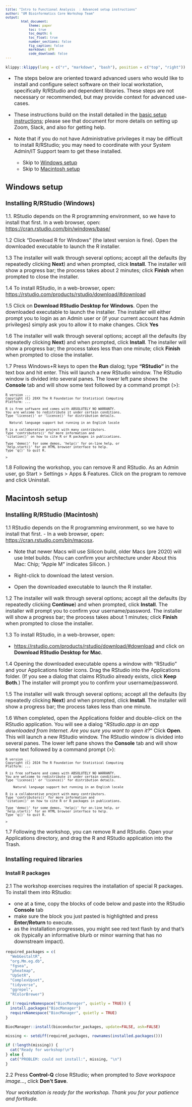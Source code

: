 ```yaml
---
title: "Intro to Functional Analysis  : Advanced setup instructions"
author: "UM Bioinformatics Core Workshop Team"
output:
        html_document:
            theme: paper
            toc: true
            toc_depth: 6
            toc_float: true
            number_sections: false
            fig_caption: false
            markdown: GFM
            code_download: false
---
```


<style type="text/css">

body, td {
   font-size: 16px;
}
code.r{
  font-size: 12px;
}
pre {
  font-size: 12px
}

</style>

```r
klippy::klippy(lang = c("r", "markdown", "bash"), position = c("top", "right"))
```

- The steps below are oriented toward advanced users who would like to install
  and configure select software on their local workstation, specifically 
  R/RStudio and dependent libraries. These steps are not
  necessary or recommended, but may provide context for advanced use-cases.

- These instructions build on the install detailed in the [basic setup
  instructions](setup_instructions.html); please see that document for more
  details on setting up Zoom, Slack, and also for getting help.

- Note that if you do not have Administrative privileges it may be difficult
  to install R/RStudio; you may need to coordinate with your
  System Admin/IT Support team to get these installed.

  - Skip to [Windows setup](#windows-setup)
  - Skip to [Macintosh setup](#macintosh-setup)

## Windows setup

### Installing R/RStudio (Windows)

1.1.  RStudio depends on the R programming environment, so we have to
    install that first. In a web browser, open:
    [https://cran.rstudio.com/bin/windows/base/](https://cran.rstudio.com/bin/windows/base/){target="_blank"}

1.2 Click "Download R for Windows" (the latest version is fine). Open the 
    downloaded executable to launch the R installer.

1.3  The installer will walk through several options; accept all the
    defaults (by repeatedly clicking **Next**) and when prompted, click
    **Install**. The installer will show a progress bar; the process
    takes about 2 minutes; click **Finish** when prompted to close the
    installer.

1.4  To install RStudio, in a web-browser, open:
    [https://rstudio.com/products/rstudio/download/#download](https://rstudio.com/products/rstudio/download/#download){target="_blank"}

1.5 Click on **Download RStudio Desktop for Windows**. Open the
    downloaded executable to launch the installer. The installer will either 
    prompt you to login as an Admin user or (if your current account has Admin 
    privileges) simply ask you to allow it to make changes. Click **Yes**

1.6  The installer will walk through several options; accept all the
    defaults (by repeatedly clicking **Next**) and when prompted, click
    **Install**. The installer will show a progress bar; the process
    takes less than one minute; click **Finish** when prompted to close
    the installer.

1.7  Press Windows+R keys to open the **Run** dialog; type **"RStudio"**
    in the text box and hit enter. This will launch a new RStudio
    window. The RStudio window is divided into several panes. The lower
    left pane shows the **Console** tab and will show some text followed
    by a command prompt (\>):

```
R version ...
Copyright (C) 20XX The R Foundation for Statistical Computing
Platform: ...

R is free software and comes with ABSOLUTELY NO WARRANTY.
You are welcome to redistribute it under certain conditions.
Type 'license()' or 'licence()' for distribution details.

  Natural language support but running in an English locale

R is a collaborative project with many contributors.
Type 'contributors()' for more information and
'citation()' on how to cite R or R packages in publications.

Type 'demo()' for some demos, 'help()' for on-line help, or
'help.start()' for an HTML browser interface to help.
Type 'q()' to quit R.

> 

```

1.8  Following the workshop, you can remove R and
    RStudio. As an Admin user, go Start \> Settings \> Apps & Features.
    Click on the program to remove and click Uninstall.


## Macintosh setup

### Installing R/RStudio (Macintosh)

1.1  RStudio depends on the R programming environment, so we have to
    install that first. 
- In a web browser, open: 
    [https://cran.rstudio.com/bin/macosx](https://cran.rstudio.com/bin/macosx){target="_blank"}. 

  - Note that newer Macs will use Silicon build, older Macs (pre 2020) will use Intel builds. 
        (You can confirm your architecture under About this Mac: Chip; "Apple M" indicates Silicon. )

- Right-click to download the latest version. 
- Open the downloaded executable to launch the R installer.

1.2  The installer will walk through several options; accept all the
    defaults (by repeatedly clicking **Continue**) and when prompted,
    click **Install**. The installer will prompt you to confirm your
    username/password. The installer will show a progress bar; the
    process takes about 1 minutes; click **Finish** when prompted to
    close the installer.

1.3  To install RStudio, in a web-browser, open:

-   [https://rstudio.com/products/rstudio/download/#download](https://rstudio.com/products/rstudio/download/#download){target="_blank"}
    and click on **Download RStudio Desktop for Mac**.

1.4  Opening the downloaded executable opens a window with "RStudio" and
    your Applications folder icons. Drag the RStudio into the
    Applications folder. (If you see a dialog that claims RStudio
    already exists, click **Keep Both**.) The installer will prompt you
    to confirm your username/password.

1.5  The installer will walk through several options; accept all the
    defaults (by repeatedly clicking **Next**) and when prompted, click
    **Install**. The installer will show a progress bar; the process
    takes less than one minute.

1.6  When completed, open the Applications folder and double-click on the
    RStudio application. You will see a dialog
    "*RStudio.app is an app downloaded from Internet. Are you sure you
     want to open it?*"
    Click **Open**.
    This will launch a new RStudio window. The RStudio window is divided
    into several panes. The lower left pane shows the **Console** tab and
    will show some text followed by a command prompt (\>):


```
R version ...
Copyright (C) 2024 The R Foundation for Statistical Computing
Platform: ...

R is free software and comes with ABSOLUTELY NO WARRANTY.
You are welcome to redistribute it under certain conditions.
Type 'license()' or 'licence()' for distribution details.

    Natural language support but running in an English locale

R is a collaborative project with many contributors.
Type 'contributors()' for more information and
'citation()' on how to cite R or R packages in publications.

Type 'demo()' for some demos, 'help()' for on-line help, or
'help.start()' for an HTML browser interface to help.
Type 'q()' to quit R.

> 

```

1.7  Following the workshop, you can remove R and RStudio. Open
    your Applications directory, and drag the R and RStudio application
    into the Trash.


### Installing required libraries

#### Install R packages

2.1  The workshop exercises requires the installation of special R
    packages. To install them into RStudio: 
    
- one at a time, copy the blocks of code below and paste into the RStudio 
      **Console** tab
- make sure the block you just pasted is highlighted and press **Enter/Return** 
      to execute.
- as the installation progresses, you might see red text flash by 
      and that's ok (typically an informative blurb or minor warning that has
      no downstream impact). 
      
```r
required_packages = c(
  "WebGestaltR",
  "org.Mm.eg.db",
  "fgsea",
  "pheatmap",
  "UpSetR",
  "ComplexUpset",
  "tidyverse",
  "ggrepel", 
  "RColorBrewer")

if (!requireNamespace("BiocManager", quietly = TRUE)) {
  install.packages("BiocManager")
  requireNamespace("BiocManager", quietly = TRUE)
}

BiocManager::install(bioconductor_packages, update=FALSE, ask=FALSE)

missing <- setdiff(required_packages, rownames(installed.packages()))

if (!length(missing)) {
  cat("Ready for workshop!\n")
} else {
  cat("PROBLEM: could not install:", missing, "\n")
}

```

2.2 Press **Control-Q** close RStudio; when prompted to *Save workspace
    image...*, click **Don't Save**.


*Your workstation is ready for the workshop. Thank you for your patience and fortitude.*